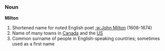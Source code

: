 {{rfc}}
===Noun===
'''Milton'''
#Shortened name for noted English poet [[:w:John Milton]] (1608-1674)
#Name of many towns in [[Canada]] and the [[US]]
#Common surname of people in English-speaking countries; sometimes used as a first name
{{pedialite}}